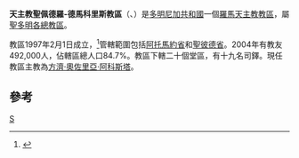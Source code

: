 {{noteTA
|1=zh-hans:圣多明各;zh-hk:聖多明哥;zh-tw:聖多明哥;
|2=zh-hans:多米尼加;zh-hk:多明尼加;zh-tw:多明尼加;
}}
{{Infobox Roman Catholic diocese
|jurisdiction = 教區
|name =聖佩德羅-德馬科里斯
|latin= Dioecesis Sancti Petri de Macoris
|image =Rep Dominicana - Diocesi di San Pedro de Macorís.png
|caption =教區範圍
|location = 多明尼加共和國
|territory =東部兩省
|population = 492,000
|rite = [[罗马礼|罗马礼]]
|patron =
|province =聖多明各
|established = 1997年
|cathedral = [[聖伯多祿主教座堂_(聖佩德羅-德馬科里斯)|聖伯多祿主教座堂]]
|co-cathedral =
|leadership = 主教
|website =
|pope =
|patriarch=
|metropolitan =
|ordinary =[[方濟·奧佐里亞·阿科斯塔|方濟·奧佐里亞·阿科斯塔]]
|coadjutor archbishop =
|coadjutor bishop =
|auxiliary =
|emeritus=
}}
'''天主教聖佩德羅-德馬科里斯教區'''（{{lang-la|Dioecesis Sancti Petri de Macoris}}、{{lang-es|Diócesis de San Pedro de Macorís}}）是[[多明尼加共和國|多明尼加共和國]]一個[[羅馬天主教|羅馬天主教]][[教區|教區]]，屬[[天主教聖多明各總教區|聖多明各總教區]]。

教區1997年2月1日成立，<ref>{{Cite web |url=http://www.vatican.va/holy_father/john_paul_ii/apost_constitutions/documents/hf_jp-ii_apc_19970201_sancti-petri-de-macoris_lt.html |title=建立教區的宗座憲令 |access-date=2013-10-16 |archive-date=2014-05-17 |archive-url=https://web.archive.org/web/20140517002252/http://www.vatican.va/holy_father/john_paul_ii/apost_constitutions/documents/hf_jp-ii_apc_19970201_sancti-petri-de-macoris_lt.html |dead-url=no }}</ref>管轄範圍包括[[阿托馬約省|阿托馬約省]]和[[聖彼德省|聖彼德省]]。2004年有教友492,000人，佔轄區總人口84.7%。教區下轄二十個堂區，有十九名司鐸。現任教區主教為[[方濟·奧佐里亞·阿科斯塔|方濟·奧佐里亞·阿科斯塔]]。

==參考==
{{reflist}}
{{多米尼加共和國天主教教區}}
[[Category:多米尼加天主教教區|S]]